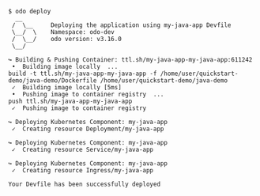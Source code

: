 ```console
$ odo deploy
  __
 /  \__     Deploying the application using my-java-app Devfile
 \__/  \    Namespace: odo-dev
 /  \__/    odo version: v3.16.0
 \__/

↪ Building & Pushing Container: ttl.sh/my-java-app-my-java-app:611242
 •  Building image locally  ...
build -t ttl.sh/my-java-app-my-java-app -f /home/user/quickstart-demo/java-demo/Dockerfile /home/user/quickstart-demo/java-demo
 ✓  Building image locally [5ms]
 •  Pushing image to container registry  ...
push ttl.sh/my-java-app-my-java-app
 ✓  Pushing image to container registry

↪ Deploying Kubernetes Component: my-java-app
 ✓  Creating resource Deployment/my-java-app

↪ Deploying Kubernetes Component: my-java-app
 ✓  Creating resource Service/my-java-app

↪ Deploying Kubernetes Component: my-java-app
 ✓  Creating resource Ingress/my-java-app

Your Devfile has been successfully deployed

```
